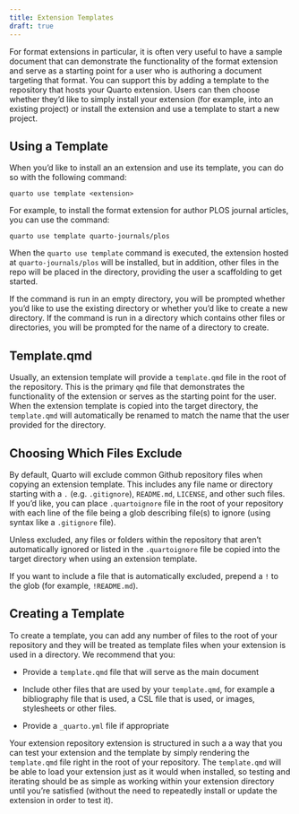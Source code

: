 ```yaml
---
title: Extension Templates
draft: true
---
```


For format extensions in particular, it is often very useful to have a sample document that can demonstrate the functionality of the format extension and serve as a starting point for a user who is authoring a document targeting that format. You can support this by adding a template to the repository that hosts your Quarto extension. Users can then choose whether they'd like to simply install your extension (for example, into an existing project) or install the extension and use a template to start a new project.

## Using a Template

When you'd like to install an an extension and use its template, you can do so with the following command:

`quarto use template <extension>`

For example, to install the format extension for author PLOS journal articles, you can use the command:

`quarto use template quarto-journals/plos`

When the `quarto use template` command is executed, the extension hosted at `quarto-journals/plos` will be installed, but in addition, other files in the repo will be placed in the directory, providing the user a scaffolding to get started.

If the command is run in an empty directory, you will be prompted whether you'd like to use the existing directory or whether you'd like to create a new directory. If the command is run in a directory which contains other files or directories, you will be prompted for the name of a directory to create.

## Template.qmd

Usually, an extension template will provide a `template.qmd` file in the root of the repository. This is the primary `qmd` file that demonstrates the functionality of the extension or serves as the starting point for the user. When the extension template is copied into the target directory, the `template.qmd` will automatically be renamed to match the name that the user provided for the directory.

## Choosing Which Files Exclude

By default, Quarto will exclude common Github repository files when copying an extension template. This includes any file name or directory starting with a `.` (e.g. `.gitignore`), `README.md`, `LICENSE`, and other such files. If you'd like, you can place `.quartoignore` file in the root of your repository with each line of the file being a glob describing file(s) to ignore (using syntax like a `.gitignore` file).

Unless excluded, any files or folders within the repository that aren't automatically ignored or listed in the `.quartoignore` file be copied into the target directory when using an extension template.

If you want to include a file that is automatically excluded, prepend a `!` to the glob (for example, `!README.md`).

## Creating a Template

To create a template, you can add any number of files to the root of your repository and they will be treated as template files when your extension is used in a directory. We recommend that you:

-   Provide a `template.qmd` file that will serve as the main document

-   Include other files that are used by your `template.qmd`, for example a bibliography file that is used, a CSL file that is used, or images, stylesheets or other files.

-   Provide a `_quarto.yml` file if appropriate

Your extension repository extension is structured in such a a way that you can test your extension and the template by simply rendering the `template.qmd` file right in the root of your repository. The `template.qmd` will be able to load your extension just as it would when installed, so testing and iterating should be as simple as working within your extension directory until you're satisfied (without the need to repeatedly install or update the extension in order to test it).
